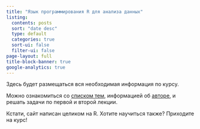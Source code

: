 ```yaml
---
title: "Язык программирования R для анализа данных"
listing:
  contents: posts
  sort: "date desc"
  type: default
  categories: true
  sort-ui: false
  filter-ui: false
page-layout: full
title-block-banner: true
google-analytics: true
---
```


Здесь будет размещаться вся необходимая информация по курсу.

Можно ознакомиться со [списком тем](posts/list_of_topics.qmd), информацией об [авторе](about.qmd), и решать задачи по первой и второй лекции.

Кстати, сайт написан целиком на R. Хотите научиться также? Приходите на курс!\
